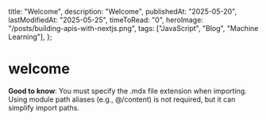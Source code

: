   title: "Welcome",
  description: "Welcome",
  publishedAt: "2025-05-20",
  lastModifiedAt: "2025-05-25",
  timeToRead: "0",
  heroImage: "/posts/building-apis-with-nextjs.png",
  tags: ["JavaScript", "Blog", "Machine Learning"],
};

# welcome

**Good to know**: You must specify the .mdx file extension when importing. Using module path aliases (e.g., @/content) is not required, but it can simplify import paths.
